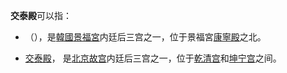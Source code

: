 '''交泰殿'''可以指：

* {{link-ko|交泰殿 (景福宮)|교태전 (경복궁)|交泰殿}}（{{lang|ko|교태전}}），是[[韓國|韓國]][[景福宮_(韓國)|景福宮]]内廷后三宫之一，位于景福宮[[康寧殿|康寧殿]]之北。
* [[交泰殿|交泰殿]]， 是[[北京故宫|北京故宫]]内廷后三宫之一，位于[[乾清宫|乾清宫]]和[[坤宁宫|坤宁宫]]之间。

{{disambig|N|Cat=三字消歧义}}